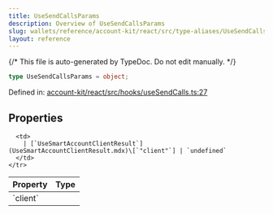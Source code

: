 ```yaml
---
title: UseSendCallsParams
description: Overview of UseSendCallsParams
slug: wallets/reference/account-kit/react/src/type-aliases/UseSendCallsParams
layout: reference
---
```


{/* This file is auto-generated by TypeDoc. Do not edit manually. */}

```ts
type UseSendCallsParams = object;
```

Defined in: [account-kit/react/src/hooks/useSendCalls.ts:27](https://github.com/alchemyplatform/aa-sdk/blob/9df5be8c23af4e472bcb503c17766b16da0ad87d/account-kit/react/src/hooks/useSendCalls.ts#L27)

## Properties

<table>
  <thead>
    <tr>
      <th align="left">Property</th>
      <th align="left">Type</th>
    </tr>
  </thead>

  <tbody>
    <tr>
      <td>
        <a id="client" /> `client`
      </td>

      <td>
        | [`UseSmartAccountClientResult`](UseSmartAccountClientResult.mdx)\[`"client"`] | `undefined`
      </td>
    </tr>

  </tbody>
</table>
